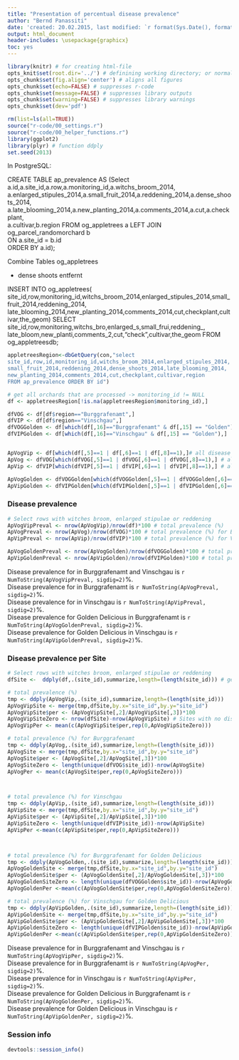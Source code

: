 ```yaml
---
title: "Presentation of percentual disease prevalence"
author: "Bernd Panassiti"
date: 'created: 20.02.2015, last modified: `r format(Sys.Date(), format="%d.%m.%Y")`'
output: html_document
header-includes: \usepackage{graphicx}
toc: yes
---
```



```r
library(knitr) # for creating html-file
opts_knit$set(root.dir='../') # definining working directory; or normalizePath('../')
opts_chunk$set(fig.align='center') # aligns all figures
opts_chunk$set(echo=FALSE) # suppresses r-code
opts_chunk$set(message=FALSE) # suppresses library outputs
opts_chunk$set(warning=FALSE) # suppresses library warnings
opts_chunk$set(dev='pdf')

```

```r
rm(list=ls(all=TRUE))
source("r-code/00_settings.r")
source("r-code/00_helper_functions.r")
library(ggplot2)
library(plyr) # function ddply
set.seed(2013)
```

In PostgreSQL:

CREATE TABLE ap_prevalence AS
(Select 
a.id,a.site_id,a.row,a.monitoring_id,a.witchs_broom_2014,  
a.enlarged_stipules_2014,a.small_fruit_2014,a.reddening_2014,a.dense_shoots_2014,   
a.late_blooming_2014,a.new_planting_2014,a.comments_2014,a.cut,a.checkplant,   
a.cultivar,b.region FROM og_appletrees a LEFT JOIN og_parcel_randomorchard b  
ON a.site_id = b.id  
ORDER BY a.id);


Combine Tables og_appletrees

- dense shoots entfernt

INSERT INTO og_appletrees(
site_id,row,monitoring_id,witchs_broom_2014,enlarged_stipules_2014,small_fruit_2014,reddening_2014,
late_blooming_2014,new_planting_2014,comments_2014,cut,checkplant,cultivar,the_geom)
SELECT
site_id,row,monitoring,witchs_bro,enlarged_s,small_frui,reddening_,
late_bloom,new_planti,comments_2,cut,"check",cultivar,the_geom
FROM
og_appletreesdb;



```r
appletreesRegion<-dbGetQuery(con,"select 
site_id,row,id,monitoring_id,witchs_broom_2014,enlarged_stipules_2014,
small_fruit_2014,reddening_2014,dense_shoots_2014,late_blooming_2014,
new_planting_2014,comments_2014,cut,checkplant,cultivar,region
FROM ap_prevalence ORDER BY id")
```



```r
# get all orchards that are processed -> monitoring_id != NULL
df <- appletreesRegion[!is.na(appletreesRegion$monitoring_id),]

dfVOG <- df[df$region=="Burggrafenamt",]
dfVIP <- df[df$region=="Vinschgau",]
dfVOGGolden <- df[which(df[,16]=="Burggrafenamt" & df[,15] == "Golden"),]
dfVIPGolden <- df[which(df[,16]=="Vinschgau" & df[,15] == "Golden"),]


ApVogVip <- df[which(df[,5]==1 | df[,6]==1 | df[,8]==1),]# all disease rows 
ApVog <- dfVOG[which(dfVOG[,5]==1 | dfVOG[,6]==1 | dfVOG[,8]==1),] # all disease rows Burggrafenamt
ApVip <- dfVIP[which(dfVIP[,5]==1 | dfVIP[,6]==1 | dfVIP[,8]==1),] # all disease rows inschgau

ApVogGolden <- dfVOGGolden[which(dfVOGGolden[,5]==1 | dfVOGGolden[,6]==1 | dfVOGGolden[,8]==1),] # all disease rows Burggrafenamt for Golden Delicious
ApVipGolden <- dfVIPGolden[which(dfVIPGolden[,5]==1 | dfVIPGolden[,6]==1 | dfVIPGolden[,8]==1),] # all disease rows for Vinschgau for Golden Delicious
```

### Disease prevalence

```r
# Select rows with witches broom, enlarged stipulae or reddening
ApVogVipPreval <- nrow(ApVogVip)/nrow(df)*100 # total prevalence (%)
ApVogPreval <- nrow(ApVog)/nrow(dfVOG)*100 # total prevalence (%) for Burggrafenamt
ApVipPreval <- nrow(ApVip)/nrow(dfVIP)*100 # total prevalence (%) for Vinschgau

ApVogGoldenPreval <- nrow(ApVogGolden)/nrow(dfVOGGolden)*100 # total prevalence (%) for Burggrafenamt for Golden Delicious
ApVipGoldenPreval <- nrow(ApVipGolden)/nrow(dfVIPGolden)*100 # total prevalence (%) for Vinschgau for Golden Delicious
```

Disease prevalence for in Burggrafenamt and Vinschgau is `r NumToString(ApVogVipPreval, sigdig=2)`%.  
Disease prevalence for in Burggrafenamt is `r NumToString(ApVogPreval, sigdig=2)`%.  
Disease prevalence for in Vinschgau is `r NumToString(ApVipPreval, sigdig=2)`%.  
Disease prevalence for Golden Delicious in Burggrafenamt is `r NumToString(ApVogGoldenPreval, sigdig=2)`%.  
Disease prevalence for Golden Delicious in Vinschgau is `r NumToString(ApVipGoldenPreval, sigdig=2)`%.  


### Disease prevalence per Site


```r
# Select rows with witches broom, enlarged stipulae or reddening
dfSite <-  ddply(df,.(site_id),summarize,length=(length(site_id))) # get all monitored trees for each site

# total prevalence (%)
tmp <- ddply(ApVogVip,.(site_id),summarize,length=(length(site_id)))
ApVogVipSite <- merge(tmp,dfSite,by.x="site_id",by.y="site_id")
ApVogVipSite$per <- (ApVogVipSite[,2]/ApVogVipSite[,3])*100
ApVogVipSiteZero <- nrow(dfSite)-nrow(ApVogVipSite) # Sites with no disease
ApVogVipPer <- mean(c(ApVogVipSite$per,rep(0,ApVogVipSiteZero)))

# total prevalence (%) for Burggrafenamt
tmp <- ddply(ApVog,.(site_id),summarize,length=(length(site_id)))
ApVogSite <- merge(tmp,dfSite,by.x="site_id",by.y="site_id")
ApVogSite$per <- (ApVogSite[,2]/ApVogSite[,3])*100
ApVogSiteZero <- length(unique(dfVOG$site_id))-nrow(ApVogSite)
ApVogPer <- mean(c(ApVogSite$per,rep(0,ApVogSiteZero)))



# total prevalence (%) for Vinschgau
tmp <- ddply(ApVip,.(site_id),summarize,length=(length(site_id)))
ApVipSite <- merge(tmp,dfSite,by.x="site_id",by.y="site_id")
ApVipSite$per <- (ApVipSite[,2]/ApVipSite[,3])*100
ApVipSiteZero <- length(unique(dfVIP$site_id))-nrow(ApVipSite)
ApVipPer <-mean(c(ApVipSite$per,rep(0,ApVipSiteZero)))



# total prevalence (%) for Burggrafenamt for Golden Delicious
tmp <- ddply(ApVogGolden,.(site_id),summarize,length=(length(site_id)))
ApVogGoldenSite <- merge(tmp,dfSite,by.x="site_id",by.y="site_id")
ApVogGoldenSite$per <- (ApVogGoldenSite[,2]/ApVogGoldenSite[,3])*100
ApVogGoldenSiteZero <- length(unique(dfVOGGolden$site_id))-nrow(ApVogGoldenSite)
ApVogGoldenPer <-mean(c(ApVogGoldenSite$per,rep(0,ApVogGoldenSiteZero)))

# total prevalence (%) for Vinschgau for Golden Delicious
tmp <- ddply(ApVipGolden,.(site_id),summarize,length=(length(site_id)))
ApVipGoldenSite <- merge(tmp,dfSite,by.x="site_id",by.y="site_id")
ApVipGoldenSite$per <- (ApVipGoldenSite[,2]/ApVipGoldenSite[,3])*100
ApVipGoldenSiteZero <- length(unique(dfVIPGolden$site_id))-nrow(ApVipGoldenSite)
ApVipGoldenPer <-mean(c(ApVipGoldenSite$per,rep(0,ApVipGoldenSiteZero)))
```

Disease prevalence for in Burggrafenamt and Vinschgau is `r NumToString(ApVogVipPer, sigdig=2)`%.  
Disease prevalence for in Burggrafenamt is `r NumToString(ApVogPer, sigdig=2)`%.  
Disease prevalence for in Vinschgau is `r NumToString(ApVipPer, sigdig=2)`%.  
Disease prevalence for Golden Delicious in Burggrafenamt is `r NumToString(ApVogGoldenPer, sigdig=2)`%.  
Disease prevalence for Golden Delicious in Vinschgau is `r NumToString(ApVipGoldenPer, sigdig=2)`%. 


\pagebreak

### Session info
```r
devtools::session_info()
```


